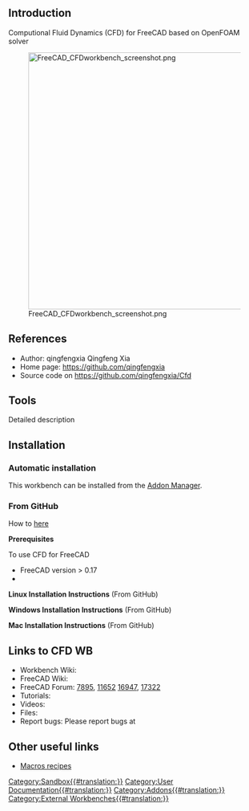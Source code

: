 <languages/>
<translate>

==Introduction== <!--T:1-->

</translate>
{{TOCright}}
<translate>

<!--T:2-->
Computional Fluid Dynamics (CFD) for FreeCAD based on OpenFOAM solver 

<!--T:3-->
[[Image:FreeCAD_CFDworkbench_screenshot.png|512px]]


==References== <!--T:4-->

<!--T:5-->
* Author: qingfengxia Qingfeng Xia
* Home page: https://github.com/qingfengxia
* Source code on https://github.com/qingfengxia/Cfd

==Tools== <!--T:6-->

<!--T:7-->
Detailed description

==Installation== <!--T:9-->

===Automatic installation=== <!--T:10-->

<!--T:11-->
This workbench can be installed from the [[Std_AddonMgr|Addon Manager]].

===From GitHub=== <!--T:12-->

<!--T:13-->
How to [https://github.com/qingfengxia/Cfd here]

<!--T:14-->
'''Prerequisites'''

<!--T:15-->
To use CFD for FreeCAD
*    FreeCAD version > 0.17
*    

<!--T:16-->
'''Linux Installation Instructions''' (From GitHub)

<!--T:17-->
'''Windows Installation Instructions''' (From GitHub)

<!--T:18-->
'''Mac Installation Instructions''' (From GitHub)

==Links to CFD WB== <!--T:19-->

<!--T:20-->
* Workbench Wiki: 
* FreeCAD Wiki: 
* FreeCAD Forum: [http://forum.freecadweb.org/viewtopic.php?f=24&t=7895 7895], [http://forum.freecadweb.org/viewtopic.php?t=11652 11652]  [http://forum.freecadweb.org/viewtopic.php?t=16947 16947], [http://forum.freecadweb.org/viewtopic.php?t=17322 17322]
* Tutorials: 
* Videos:  
* Files: 
* Report bugs: Please report bugs at 

==Other useful links== <!--T:21-->

<!--T:22-->
* [[Macros_recipes|Macros recipes]]

</translate>
[[Category:Sandbox{{#translation:}}]]
[[Category:User Documentation{{#translation:}}]]
[[Category:Addons{{#translation:}}]]
[[Category:External Workbenches{{#translation:}}]]
{{clear}}